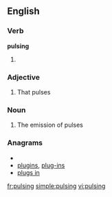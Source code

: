 ==English==

===Verb===
'''pulsing'''

# {{present participle of|[[pulse]]}}

===Adjective===
{{en-adj|-}}

# That pulses

===Noun===
{{en-noun|-}}

# The emission of pulses

===Anagrams===
* {{alphagram|gilnpsu}}
* [[plugins#English|plugins]], [[plug-ins#English|plug-ins]]
* [[plugs in#English|plugs in]]

[[fr:pulsing]]
[[simple:pulsing]]
[[vi:pulsing]]